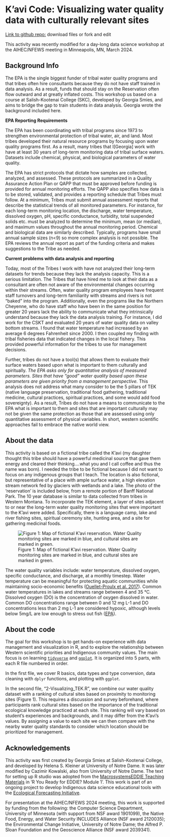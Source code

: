
# K'avi Code: Visualizing water quality data with culturally relevant sites {#water-section}

[Link to github repo:](https://github.com/IndigenousEnvDataSci/WaterQuality_mod1.git) download files or fork and edit 

This activity was recently modified for a day-long data science workshop at the AIHEC/NFEWS meeting in Minneapolis, MN, March 2024. 

## Background Info 

The EPA is the single biggest funder of tribal water quality programs and that tribes often hire consultants because they do not have staff trained in data analysis.  As a result, funds that should stay on the Reservation often flow outward and at greatly inflated costs. This workshop us based on a course at Salish-Kootenai College (SKC), developed by Georgia Smies, and aims to bridge the gap to train students in data analysis. Georgia wrote the background included here. 

**EPA Reporting Requirements**

The EPA has been coordinating with tribal programs since 1973 to strengthen environmental protection of tribal water, air, and land.  Most tribes developed their natural resource programs by focusing upon water quality programs first.  As a result, many tribes that I[Georgia] work with have at least 30 years of long-term monitoring data of tribal surface waters.  Datasets include chemical, physical, and biological parameters of water quality.

The EPA has strict protocols that dictate how samples are collected, analyzed, and assessed.  These protocols are summarized in a Quality Assurance Action Plan or QAPP that must be approved before funding is provided for annual monitoring efforts.  The QAPP also specifies how data is to be stored, validated, and provides a reporting schedule that Tribes must follow. At a minimum, Tribes must submit annual assessment reports that describe the statistical trends of all monitored parameters.  For instance, for each long-term monitoring location, the discharge, water temperature, dissolved oxygen, pH, specific conductance, turbidity, total suspended solids etc. must be analyzed to determine the minimum, mean (or median), and maximum values throughout the annual monitoring period.  Chemical and biological data are similarly described.  Typically, programs have small annual sample sizes (n<9) so more complex analysis is not possible.  The EPA reviews the annual report as part of the funding criteria and makes suggestions to the Tribe as needed.

**Current problems with data analysis and reporting**

Today, most of the Tribes I work with have not analyzed their long-term datasets for trends because they lack the analysis capacity.  This is a serious limitation.  The Tribes that have hired me to look at their data as a consultant are often not aware of the environmental changes occurring within their streams.  Often, water quality program employees have frequent staff turnovers and long-term familiarity with streams and rivers is not “baked” into the program.  Additionally, even the programs like the Northern Cheyenne, who do have staff who have been in the same position for greater 20 years lack the ability to communicate what they intrinsically understand because they lack the data analysis training.  For instance, I did work for the CSKT and evaluated 20 years of water quality data on valley bottom streams.  I found that water temperature had increased by an average 6 degrees Fahrenheit since 2000.  I then coupled my finding with tribal fisheries data that indicated changes in the local fishery.  This provided powerful information for the tribes to use for management decisions.

Further, tribes do not have a tool(s) that allows them to evaluate their surface waters based upon what is important to them culturally and spiritually.  *The EPA asks only for quantitative analysis of measured parameters. Sites that have “good” water quality based upon these parameters are given priority from a management perspective.*  This analysis does not address what many consider to be the 5 pillars of TEK (native language preservation, traditional food gathering, traditional medicine, cultural practices, spiritual practices, and some would add food sovereignty).  As a result, Tribes do not have a means to communicate to the EPA what is important to them and sites that are important culturally may not be given the same protection as those that are assessed using only quantitative assessment of physical variables.  In short, western scientific approaches fail to embrace the native world view.

## About the data 

This activity is based on a fictional tribe called the K'avi (my daughter thought this tribe should have a powerful medicinal source that gave them energy and cleared their thinking….what you and I call coffee and thus the name was born). I needed the tribe to be fictional because I did not want to focus on any indigenous groups that I teach. The location is also fictional, but representative of a place with ample surface water, a high elevation stream network fed by glaciers with wetlands and a lake. The photo of the 'reservation' is included below, from a remote portion of Banff National Park. The 10 year database is similar to data collected from tribes in Western Montana. To incorporate the TEK element, a layer of sites adjacent to or near the long-term water quality monitoring sites that were important to the K’avi were added.  Specifically, there is a language camp, lake and river fishing sites, spiritual ceremony site, hunting area, and a site for gathering medicinal foods. 

![Figure 1: Map of fictional K'avi reservation. Water Quality monitoring sites are marked in blue, and cultural sites are marked in green.](images/K_aviTribeMap.png)

The water quality variables include: water temperature, dissolved oxygen, specific conductance, and discharge, at a monthly timestep. Water temperature can be meaningful for protecting aquatic communities while maintaining socio-economic benefits ([Ouellet-Proulx et al. 2017](https://www.mdpi.com/2073-4441/9/7/457)). Common water temperatures in lakes and streams range between 4 and 35 °C. Dissolved oxygen (DO) is the concentration of oxygen dissolved in water. Common DO concentrations range between 0 and 12 mg L-1 and DO concentrations less than 2 mg L-1 are considered hypoxic, although levels below 5mg/L are low enough to stress out fish ([EPA](https://www.epa.gov/national-aquatic-resource-surveys/indicators-dissolved-oxygen#:~:text=Dissolved%20oxygen%20(DO)%20is%20the,of%20a%20pond%20or%20lake.)).

## About the code 

The goal for this workshop is to get hands-on experience with data management and visualization in R, and to explore the relationship between Western scientific priorities and Indigenous community values. 
The main focus is on learning [`tidyverse`]([url](https://www.tidyverse.org/)https://www.tidyverse.org/) and [`ggplot`]([url](https://ggplot2.tidyverse.org/)https://ggplot2.tidyverse.org/). It is organized into 5 parts, with each R file numbered in order. 

In the first file, we cover R basics, data types and type conversion, data cleaning with `dplyr` functions, and plotting with `ggplot`. 

In the second file, "2-Visualizing_TEK.R", we combine our water quality dataset with a ranking of cultural sites based on proximity to monitoring sites (Figure 1). This requires a discussion and survey beforehand, where participants rank cultural sites based on the importance of the traditional ecological knowledge practiced at each site. This ranking will vary based on student's experiences and backgrounds, and it may differ from the K'avi's values. By assigning a value to each site we can then compare with the nearby water quality standards to consider which location should be prioritized for management. 

## Acknowledgements 

This activity was first created by Georgia Smies at Salish-Kootenai College, and developed by Helena S. Kleiner at University of Notre Dame. It was later modified by Cazimir Kowalski, also from University of Notre Dame. The text for setting up R studio was adopted from the [MacrosystemsEDDIE Teaching Materials](https://macrosystemseddie.github.io/module1) in 'R You Ready for EDDIE? Module 1'. This work is part of an ongoing project to develop Indigenous data science educational tools with the [Ecological Forecasting Initiative](https://ecoforecast.org/).

For presentation at the AIHEC/NFEWS 2024 meeting, this work is supported by funding from the following: the Computer Science Department, University of Minnesota (with support from NSF award 1901099),  the Native Food, Energy, and Water Security INCLUDES Alliance (NSF award 2120035); the Environmental Change Initiative, University of Notre Dame; the Alfred P. Sloan Foundation and the Geoscience Alliance (NSF award 2039341). 